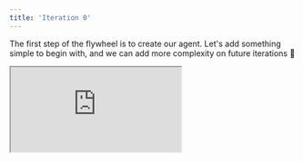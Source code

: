 ```yaml
---
title: 'Iteration 0'
---
```


The first step of the flywheel is to create our agent.
Let's add something simple to begin with,
and we can add more complexity on future iterations 🔁 

<div
  style={{
    position: 'relative',
    paddingBottom: '56.25%', // 16:9 ratio
    height: 0,
  }}
>
  <iframe
    style={{
      position: 'absolute',
      top: 0,
      left: 0,
      width: '100%',
      height: '100%',
      border: 'none'
    }}
    src="https://www.youtube.com/embed/t2W0iMPM22c"
    allow="accelerometer; autoplay; clipboard-write; encrypted-media; gyroscope; picture-in-picture"
    allowFullScreen
  />
</div>

## 🤖 Create Agent

We can start with a simple 0-shot LLM.

```python
agent = unify.Unify("o3-mini@openai", traced=True, cache="read-only")
```

Let's also download a `.cache.json` file which was previously generated whilst running this notebook,
to avoid making any real LLM calls,
and to also make our walkthrough deterministic.

If you'd rather go down **your own unique iteration journey**,
then you should skip the cell below,
and either remove `cache="read-only"` (turn off caching)
or replace it with `cache=True` (create your own local cache) in the agent constructor above.
However,
this would mean many parts of the remaining walkthrough might not directly apply in your case,
as the specific failure modes and the order in which they appear are likely to be different.

```python
if os.path.exists(".cache.json"):
    os.remove(".cache.json")
wget.download(
    "https://raw.githubusercontent.com/"
    "unifyai/demos/refs/heads/main/"
    "marking_assistant/.cache.json"
)
```

The agent needs to mark student answers to questions,
out of a possible maximum number of marks.
Let's give it a sensible system message to begin with:

```
system_message = """
Your task is to award a suitable number of marks for a student's answer to a question, from 0 up to a maximum of {available_marks_total} marks.

The question is:

{question}


Their answer to this question is:

{answer}


As the very final part of your response, simply provide the number of marks on a *new line*, without any additional formatting. For example:

3
"""
```

Let's wrap our system prompt in a simple function so the system message is updated based on the specific data involved:

```python
@unify.traced
def call_agent(system_msg, question, answer, available_marks_total):

    # copy agent, so each thread uniquely sets system message
    local_agent = agent.copy()

    # set each of the placeholder values
    local_agent.set_system_message(
        system_msg.replace(
            "{question}", question
        ).replace(
            "{answer}", json.dumps(answer, indent=4)
        ).replace(
            "{available_marks_total}", str(available_marks_total)
        )
    )

    # return prediction (no user message, only system message)
    return local_agent.generate()
```

## 🗂️ Add Tests

Great, we now have our agent implemented.
So, what are some good unit tests to begin with?
Rather than using all 321 examples for our first iteration.
Let's use the smallest subset of 10 examples,
which we created in the previous section.

```python
test_set_10 = unify.download_dataset("TestSet10")
```

## 🧪 Run Tests

Let's add an evaluation function,
and include all other arguments that we would like to log as part of the evaluation.
All input arguments, intermediate variables,
and return variables without a prepending `"_"` in the name
(all "non-private" arguments, returns and intermediate variables)
will automatically be logged when the function is called,
due to the inclusion of the `unify.log` decorator.

```python
@unify.log
def evaluate(
    question,
    student_answer,
    available_marks_total,
    correct_marks_total,
    _system_message,
):

    # extract agent prediction
    pred_marks = call_agent(
        _system_message, question, student_answer,
        available_marks_total
    )

    # parse the predicted integer
    _pred_marks_split = pred_marks.split("\n")
    pred_marks_total, diff_total, error_total = None, None, None
    for _substr in reversed(_pred_marks_split):
        _extracted = "".join([c for c in _substr if c.isdigit()])
        if _extracted != "":

          # log intermediate variables once detected, and break
          pred_marks_total = int(_extracted)
          diff_total = correct_marks_total - pred_marks_total
          error_total = abs(diff_total)
          break

    # log structured prediction
    pred_marks = {"_": {"marks": pred_marks_total, "rationale": pred_marks}}
    return
```

We can then run our evaluation,
with the logging included,
like so:

```python
with unify.Experiment("simple_agent", overwrite=True), unify.Params(
    system_message=system_message,
    dataset="TestSet10",
    source=unify.get_source()
):
    unify.map(
        evaluate,
        [
             dict(**d.entries, _system_message=system_message)
             for d in test_set_10
        ],
        name="Evals"
    )
```


The `unify.Experiment()` term creates an `"experiment"` parameter in the context. The `unify.Params()` term sets the parameters which are held constant throughout the experiment.

<div
  style={{
    position: 'relative',
    paddingBottom: '56.25%', // 16:9 ratio
    height: 0,
  }}
>
  <iframe
    style={{
      position: 'absolute',
      top: 0,
      left: 0,
      width: '100%',
      height: '100%',
      border: 'none'
    }}
    src="https://www.youtube.com/embed/QRwxshlfPi4"
    allow="accelerometer; autoplay; clipboard-write; encrypted-media; gyroscope; picture-in-picture"
    allowFullScreen
  />
</div>

By looking in our interface, we can see that we have some failures, with a mean error of `0.8` across the ten examples.
We'll need to dive in and understand what's going wrong on the next iteration 🔁